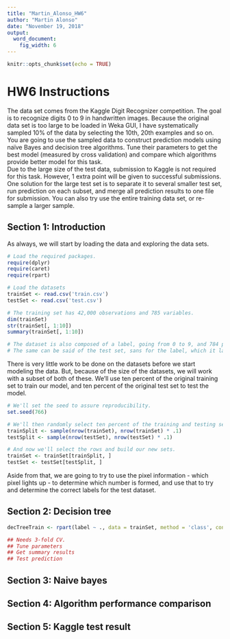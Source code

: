 ```yaml
---
title: "Martin_Alonso_HW6"
author: "Martin Alonso"
date: "November 19, 2018"
output: 
  word_document:
    fig_width: 6
---
```


```r
knitr::opts_chunk$set(echo = TRUE)
```

# HW6 Instructions
The data set comes from the Kaggle Digit Recognizer competition. The goal is to recognize digits 0 to 9 in handwritten images. Because the original data set is too large to be loaded in Weka GUI, I have systematically sampled 10% of the data by selecting the 10th, 20th examples and so on. You are going to use the sampled data to construct prediction models using naïve Bayes and decision tree algorithms. Tune their parameters to get the best model (measured by cross validation) and compare which algorithms provide better model for this task.  
Due to the large size of the test data, submission to Kaggle is not required for this task. However, 1 extra point will be given to successful submissions. One solution for the large test set is to separate it to several smaller test set, run prediction on each subset, and merge all prediction results to one file for submission. You can also try use the entire training data set, or re-sample a larger sample.  

## Section 1: Introduction
As always, we will start by loading the data and exploring the data sets. 
```r
# Load the required packages.
require(dplyr)
require(caret)
require(rpart)

# Load the datasets
trainSet <- read.csv('train.csv')
testSet <- read.csv('test.csv')

# The training set has 42,000 observations and 785 variables. 
dim(trainSet)
str(trainSet[, 1:10])
summary(trainSet[, 1:10])

# The dataset is also composed of a label, going from 0 to 9, and 784 pixel variables, all being ints. 
# The same can be said of the test set, sans for the label, which it lacks. 
```

There is very little work to be done on the datasets before we start modeling the data. But, because of the size of the datasets, we will work with a subset of both of these. We'll use ten percent of the original training set to train our model, and ten percent of the original test set to test the model. 

```r
# We'll set the seed to assure reproducibility.
set.seed(766)

# We'll then randomly select ten percent of the training and testing sets.
trainSplit <- sample(nrow(trainSet), nrow(trainSet) * .1)
testSplit <- sample(nrow(testSet), nrow(testSet) * .1)

# And now we'll select the rows and build our new sets.
trainSet <- trainSet[trainSplit, ]
testSet <- testSet[testSplit, ]
```

Aside from that, we are going to try to use the pixel information - which pixel lights up - to determine which number is formed, and use that to try and determine the correct labels for the test dataset. 

## Section 2: Decision tree
```r
decTreeTrain <- rpart(label ~ ., data = trainSet, method = 'class', control = rpart.control(cp = 0))

## Needs 3-fold CV.
## Tune parameters
## Get summary results
## Test prediction


```

## Section 3: Naive bayes

## Section 4: Algorithm performance comparison

## Section 5: Kaggle test result
